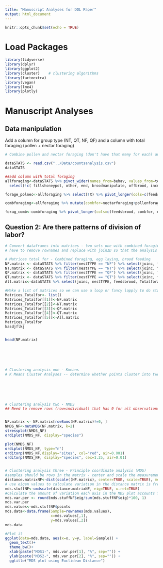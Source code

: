 ```yaml
---
title: "Manuscript Analyses for DOL Paper" 
output: html_document
---
```


```r
knitr::opts_chunk$set(echo = TRUE)
```


# Load Packages
```r
library(tidyverse)
library(dplyr)
library(ggplot2)
library(cluster)    # clustering algorithms
library(factoextra)
library(vegan) 
library(lme4)
library(plotly)
```

# Manuscript Analyses
## Data manipulation
Add a column for group type (NT, QT, NF, QF) and a column with total foraging (pollen + nectar foraging)
```r
# Combine pollen and nectar foraging (don't have that many for each) and then remove columns other than egg laying, brood feeding and foraging 

dataSTATS <- read.csv("../Data/countsanalysis.csv")
dataSTATS

##add column with total foraging 
allforaging<-dataSTATS %>% pivot_wider(names_from=behav, values_from=totCount) %>%
  select(!c( fillshoneypot, other, end, broodmanipulate, offbrood, incubate, waxmanipulate, laysegg, eatsbrood)) %>% replace(is.na(.), 0)

forage_polnec<-allforaging %>% select(!X) %>% pivot_longer(cols=c(feedsbrood, nectarforaging, pollenforaging, egglaying), names_to="behav", values_to="Count") 

combforaging<-allforaging %>% mutate(combfor=nectarforaging+pollenforaging) %>% select(!c(X, nectarforaging, pollenforaging))

forag_comb<-combforaging %>% pivot_longer(cols=c(feedsbrood, combfor, egglaying), names_to="behav", values_to="Count")
```

## Question 2: Are there patterns of division of labor? 
```r
# Convert dataframes into matrices - two sets one with combined foraging and one with separated foraging 
# have to remove rownames and replace with joinID so that the analysis works

# Matrices total for - Combined foraging, egg laying, brood feeding
NF.matrix <- dataSTATS %>% filter(nestTYPE == "NF") %>% select(joinc, feedsbrood, Totalforaging, egglaying) %>% remove_rownames %>% column_to_rownames(var="joinc")
NT.matrix <- dataSTATS %>% filter(nestTYPE == "NT") %>% select(joinc, feedsbrood, Totalforaging, egglaying) %>% remove_rownames %>% column_to_rownames(var="joinc")
QF.matrix <- dataSTATS %>% filter(nestTYPE == "QF") %>% select(joinc, feedsbrood, Totalforaging, egglaying) %>% remove_rownames %>% column_to_rownames(var="joinc")
QT.matrix <- dataSTATS %>% filter(nestTYPE == "QT") %>% select(joinc, feedsbrood, Totalforaging, egglaying) %>% remove_rownames %>% column_to_rownames(var="joinc")
All.matrix<-dataSTATS %>% select(joinc, nestTYPE, feedsbrood, Totalforaging, egglaying) %>% remove_rownames %>% column_to_rownames(var="joinc")

#Make a list of matrices so we can use a loop or fancy lapply to do stats 
Matrices_Totalfor<- list()
Matrices_Totalfor[[1]]<-NF.matrix
Matrices_Totalfor[[2]]<-NT.matrix
Matrices_Totalfor[[3]]<-QF.matrix
Matrices_Totalfor[[4]]<-QT.matrix
Matrices_Totalfor[[5]]<-All.matrix
Matrices_Totalfor
kasdjflkj


head(NF.matrix)






# Clustering analysis one - Kmeans 
# K Means Cluster Analyses -- determine whether points cluster into two or more groups






# Clustering analysis two - NMDS 
## Need to remove rows (row=individual) that has 0 for all observations - maybe we want to change this someway so we can see clustering of individuals doing nothing 


NF.matrix <- NF.matrix[rowSums(NF.matrix)!=0, ] 
NMDS_NF<-metaMDS(NF.matrix, k=2)
stressplot(NMDS_NF)
ordiplot(NMDS_NF, display="species")

plot(NMDS_NF)
ordiplot(NMDS_NF, type="n")
orditorp(NMDS_NF,display="sites", col="red", air=0.001)
orditorp(NMDS_NF, display="species", cex=1.25, air=0.01)


# Clustering analysis three - Principle coordinate analysis (MDS)
#samples should be rows in the matrix - center and scale the measurements for each behavior
distance.matrixNF<-dist(scale((NF.matrix), center=TRUE, scale=TRUE), method="euclidean")
# use eigen values to calculate variation in the distance matrix is from each axis in the final plot
mds.stuffNF<-cmdscale(distance.matrixNF, eig=TRUE, x.ret=TRUE) 
#Calculate the amount of variation each axis in the MDS plot accounts for using eigen values
mds.var.per <- round(mds.stuffNF$eig/sum(mds.stuffNF$eig)*100, 1)
mds.var.per
mds.values<-mds.stuffNF$points
mds.data<-data.frame(Sample=rownames(mds.values), 
                     x=mds.values[,1],
                     y=mds.values[,2])
mds.data

#Plot it
ggplot(data=mds.data, aes(x=x, y=y, label=Sample)) +
  geom_text()+
  theme_bw()+
  xlab(paste("MDS1-", mds.var.per[1], "%", sep="")) +
  ylab(paste("MDS2-", mds.var.per[2], "%", sep="")) +
  ggtitle("MDS plot using Euclidean Distance")




```


